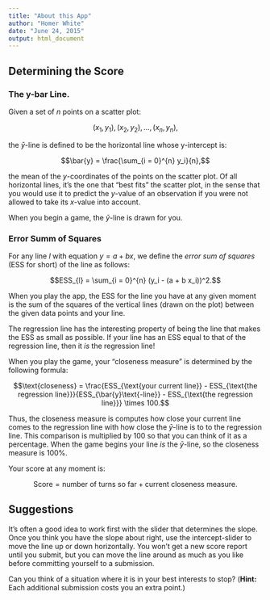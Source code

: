 ```yaml
---
title: "About this App"
author: "Homer White"
date: "June 24, 2015"
output: html_document
---
```


## Determining the Score

### The y-bar Line.

Given a set of $n$ points on a scatter plot:

$$(x_1,y_1),(x_2,y_2),\ldots,(x_n,y_n),$$

the $\bar{y}$-line is defined to be the horizontal line whose y-intercept is:

$$\bar{y} = \frac{\sum_{i = 0}^{n} y_i}{n},$$

the mean of the $y$-coordinates of the points on the scatter plot.  Of all horizontal lines, it's the one that "best fits" the scatter plot, in the sense that you would use it to predict the $y$-value of an observation if you were not allowed to take its $x$-value into account.

When you begin a game, the $\bar{y}$-line is drawn for you.

### Error Summ of Squares

For any line $l$ with equation $y = a + bx$, we define the *error sum of squares* (ESS for short) of the line as follows:

$$ESS_{l} = \sum_{i = 0}^{n} (y_i - (a + b x_i))^2.$$

When you play the app, the ESS for the line you have at any given moment is the sum of the squares of the vertical lines (drawn on the plot) between the given data points and your line.

The regression line has the interesting property of being the line that makes the ESS as small as possible.   If your line has an ESS equal to that of the regression line, then it *is* the regression line!

When you play the game, your "closeness measure" is determined by the following formula:

$$\text{closeness} = \frac{ESS_{\text{your current line}} - ESS_{\text{the regression line}}}{ESS_{\bar{y}\text{-line}} - ESS_{\text{the regression line}}} \times 100.$$

Thus, the closeness measure is computes how close your current line comes to the regression line with how close the $\bar{y}$-line is to to the regression line.  This comparison is multiplied by 100 so that you can think of it as a percentage. When the game begins your line *is* the $\bar{y}$-line, so the closeness measure is 100%.

Your score at any moment is:

$$\text{Score} = \text{number of turns so far} + \text{current closeness measure}.$$

## Suggestions

It's often a good idea to work first with the slider that determines the slope.  Once you think you have the slope about right, use the intercept-slider to move the line up or down horizontally.  You won't get a new score report until you submit, but you can move the line around as much as you like before committing yourself to a submission.

Can you think of a situation where it is in your best interests to stop?  (**Hint:  ** Each additional submission costs you an extra point.)
